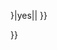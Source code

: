 <!-- Fair use tag, based on Template:Image-license-fairuse -->{{imbox
| type       = license
| image      = [[File:NotCommons-emblem-copyrighted.svg|Copyrighted|64px]]
| imageright = [[File:Gnome-speakernotes.svg|Audio|64px]]
| text       = 本'''-{zh-hant:音訊;zh-hans:音频;}-樣本'''（Audio sample）源自一首受[[Wikipedia:版權|著作權]]保護的歌曲/聲音。上傳本-{zh-hant:音訊;zh-hans:音频;}-樣本的[[WP:维基人|維基人]]相信，本样本可以根據[[美國著作權法]]或當地著作權法的「'''[[合理使用]]'''」原則被上傳至-{zh-hans:非营利;zh-hk:非牟利;zh-tw:非營利;}-的[[維基媒體基金會]]營運於美國的[[中文維基百科]][[服务器]]</span>，理由是本-{zh-hant:音訊;zh-hans:音频;}-樣本：

#只用作一首歌或所屬[[音樂類型]]的注釋/描述；
#只用於所屬唱片／音樂類型的[[條目]]（詳見[[Special:链入页面/Template:音訊樣本|鏈入頁面]]）；
#[[比特率]]低，而且時間不長於30[[秒]]与原曲的10[[%]]之较短者，和原曲的音質相差甚遠；
#如果無法滿足「時間長度」規定，以整首歌的[[副歌]]為標準；
#沒有其他源自同一首歌的-{zh-hant:音訊;zh-hans:音频;}-樣本存在於本維基百科；
#暫未有可取代的[[自由內容]]供使用。

上傳本-{zh-hant:音訊;zh-hans:音频;}-樣本的維基人或會提供更詳細的著作權描述資料。在維基百科或其他場合，以其他原因使用本-{zh-hant:音訊;zh-hans:音频;}-樣本，均可能構成[[盜版|侵犯著作權]]。詳細請見[[Wikipedia:合理使用]]。如果你是原曲的著作權持有人，認為本-{zh-hant:音訊;zh-hans:音频;}-樣本不符合[[合理使用]]原則，可以到[[Wikipedia:檔案存廢討論|檔案存廢討論]]報告並仔細描述狀況。
<span class="licensetpl_short licensetpl_long" style="display: none">Fair use</span>
<span class="licensetpl_link" style="display: none">{{fullurl:{{FULLPAGENAME}}}}</span>
<span class="licensetpl_nonfree" style="display:none">true</span>
|below=
{{#ifeq:{{{image_has_rationale|{{{image has rationale}}}}}}|yes|{{file other|[[Category:合理使用理據檢查完成影像]]}}|{{Uploader information
|additional notes=
# '''[[Template:Non-free use rationale audio sample]]'''可協助您撰寫合理使用依據。
# 如果本檔案為自由且無著作權保護的-{zh-hant:音訊;zh-hans:音频;}-樣本，請轉移到[[維基共享資源]]。 
}} }}

}}{{file other
| [[Category:合理使用音訊樣本|{{PAGENAME}}]]
}}{{Non-free media}}<noinclude>
{{documentation}}
</noinclude>